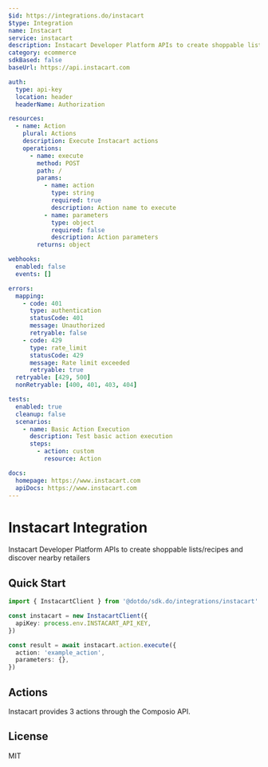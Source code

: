 ```yaml
---
$id: https://integrations.do/instacart
$type: Integration
name: Instacart
service: instacart
description: Instacart Developer Platform APIs to create shoppable lists/recipes and discover nearby retailers
category: ecommerce
sdkBased: false
baseUrl: https://api.instacart.com

auth:
  type: api-key
  location: header
  headerName: Authorization

resources:
  - name: Action
    plural: Actions
    description: Execute Instacart actions
    operations:
      - name: execute
        method: POST
        path: /
        params:
          - name: action
            type: string
            required: true
            description: Action name to execute
          - name: parameters
            type: object
            required: false
            description: Action parameters
        returns: object

webhooks:
  enabled: false
  events: []

errors:
  mapping:
    - code: 401
      type: authentication
      statusCode: 401
      message: Unauthorized
      retryable: false
    - code: 429
      type: rate_limit
      statusCode: 429
      message: Rate limit exceeded
      retryable: true
  retryable: [429, 500]
  nonRetryable: [400, 401, 403, 404]

tests:
  enabled: true
  cleanup: false
  scenarios:
    - name: Basic Action Execution
      description: Test basic action execution
      steps:
        - action: custom
          resource: Action

docs:
  homepage: https://www.instacart.com
  apiDocs: https://www.instacart.com
---
```


# Instacart Integration

Instacart Developer Platform APIs to create shoppable lists/recipes and discover nearby retailers

## Quick Start

```typescript
import { InstacartClient } from '@dotdo/sdk.do/integrations/instacart'

const instacart = new InstacartClient({
  apiKey: process.env.INSTACART_API_KEY,
})

const result = await instacart.action.execute({
  action: 'example_action',
  parameters: {},
})
```

## Actions

Instacart provides 3 actions through the Composio API.

## License

MIT
